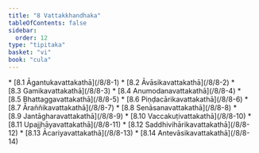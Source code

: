 ```yaml
---
title: "8 Vattakkhandhaka"
tableOfContents: false
sidebar:
  order: 12
type: "tipitaka"
basket: "vi"
book: "cula"
---
```



<DynamicBreadcrumb />



<TableOfContents book="cula" section="8">
* [8.1 Āgantukavattakathā](/8/8-1)
* [8.2 Āvāsikavattakathā](/8/8-2)
* [8.3 Gamikavattakathā](/8/8-3)
* [8.4 Anumodanavattakathā](/8/8-4)
* [8.5 Bhattaggavattakathā](/8/8-5)
* [8.6 Piṇḍacārikavattakathā](/8/8-6)
* [8.7 Āraññikavattakathā](/8/8-7)
* [8.8 Senāsanavattakathā](/8/8-8)
* [8.9 Jantāgharavattakathā](/8/8-9)
* [8.10 Vaccakuṭivattakathā](/8/8-10)
* [8.11 Upajjhāyavattakathā](/8/8-11)
* [8.12 Saddhivihārikavattakathā](/8/8-12)
* [8.13 Ācariyavattakathā](/8/8-13)
* [8.14 Antevāsikavattakathā](/8/8-14)
</TableOfContents>